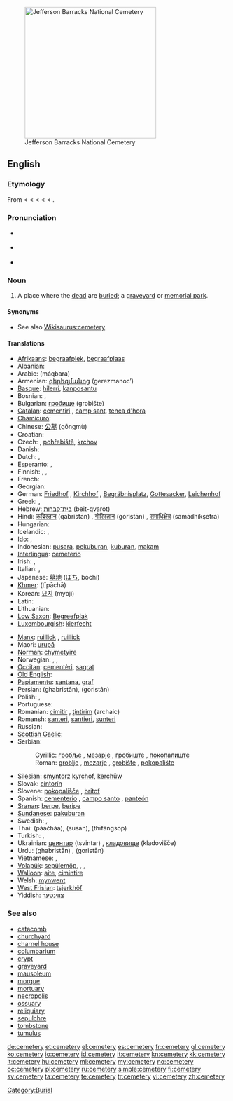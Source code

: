 [[Image:Jefferson Barracks National Cemetery.JPG|thumb|right|300px|Jefferson Barracks National Cemetery]]
==English==

===Etymology===
From {{etyl|enm|en}} {{term|cimiterie|lang=enm}} < {{etyl|fro|en}} {{term|cimitiere|lang=fro}} < {{etyl|ML.}} {{term|cimiterium|cimitērium|lang=la}} < {{etyl|LL.}} {{term|coemeterium|coemētērium|lang=la}} < {{etyl|grc|en}} {{term|κοιμητήριον|sc=polytonic|lang=grc|tr=koimētērion}} < {{term|κοιμάω|sc=polytonic|tr=koimaō||I put to sleep|lang=grc}}.

===Pronunciation===
* {{a|UK}} {{IPA|/ˈsɛ.məˌtɹi/}}
* {{a|US}} {{IPA|/ˈsɛ.məˌtɛ.ɹi/}}
* {{audio|En-us-cemetery.ogg|Audio (US)}}

===Noun===
{{wikipedia}}
{{en-noun|cemeter|ies}}

# A place where the [[dead]] are [[buried]]; a [[graveyard]] or [[memorial park]].

====Synonyms====
* See also [[Wikisaurus:cemetery]]

====Translations====
{{trans-top|a place where the dead are buried; a graveyard or memorial park}}
* [[Afrikaans]]: [[begraafplek]], [[begraafplaas]]
* Albanian: {{t-|sq|varrezë|f|xs=Albanian}}
* Arabic: {{Arab|[[مقبرة]]}} (máqbara) {{f}}
* Armenian: [[գերեզմանոց]] (gerezmanoc’)
* [[Basque]]: [[hilerri]], [[kanposantu]]
* Bosnian: {{t-|bs|groblje|n}}, {{t-|bs|mezarje|n}}
* Bulgarian: [[гробище]] (grobište) {{n}}
* [[Catalan]]: [[cementiri]] {{m}}, [[camp sant]], [[tenca d'hora]]
* [[Chamicuro]]: {{tø|ccc|pantyon}}
* Chinese: [[公墓]] (gōngmù)
* Croatian: {{t+|hr|groblje|n}}
* Czech: {{t+|cs|hřbitov|m}}, [[pohřebiště]], [[krchov]]
* Danish: {{t-|da|kirkegård|c}}
* Dutch: {{t+|nl|kerkhof|n}}, {{t+|nl|begraafplaats|f}}
* Esperanto: {{t-|eo|tombejo|xs=Esperanto}},  {{t-|eo|enterigejo|xs=Esperanto}}
* Finnish: {{t+|fi|hautausmaa}}, {{t+|fi|hautuumaa}}, {{t-|fi|kalmisto}}
* French: {{t+|fr|cimetière|m}}
* Georgian: {{t-|ka|სასაფლაო|tr=sasapʻlao|sc=Geor|xs=Georgian}}
* German: [[Friedhof]] {{m}}, [[Kirchhof]] {{m}}, [[Begräbnisplatz]], [[Gottesacker]], [[Leichenhof]]
* Greek: {{t+|el|κοιμητήριο|n|tr=koimitírio}}, {{t+|el|νεκροταφείο|n|tr=nekrotafeío}}
* Hebrew: [[בית־קברות]] (beit-qvarot) {{m}}
* Hindi: [[क़ब्रिस्तान]] (qabristān) {{m}}, [[गोरिस्तान]] (goristān) {{m}}, [[समाधिक्षेत्र]] (samādhikṣetra) {{m}}
* Hungarian: {{t+|hu|temető}}
* Icelandic: {{t|is|grafreitur}}, {{t|is|kirkjugarði|n}}
* [[Ido]]: {{t+|io|tombeyo|xs=Ido}},  {{t-|io|enterigeyo|xs=Ido}}
* Indonesian: [[pusara]], [[pekuburan]], [[kubur|kuburan]], [[makam]]
* [[Interlingua]]: [[cemeterio]]
* Irish: {{t-|ga|reilig|f|xs=Irish}}, {{t-|ga|cill|f|xs=Irish}}
* Italian: {{t+|it|cimitero|m}}, {{t+|it|camposanto|m}}
* Japanese: [[墓地]] ([[ぼち]], bochi)
* [[Khmer]]: {{Khmr|[[ទីប៉ាឆា]]}} (tīpāchā)
* Korean: [[묘지]] (myoji)
* Latin: {{t-|la|coemeterium|n}}
* Lithuanian: {{t+|lt|kapinės|xs=Lithuanian}}
* [[Low Saxon]]: [[Begreefplak]]
* [[Luxembourgish]]: [[kierfecht]]
{{trans-mid}}
* [[Manx]]: [[ruillick]] {{f}}, [[ruillick]] {{f}}
* Maori: [[urupā]]
* [[Norman]]: [[chymetyire]]
* Norwegian: {{t-|no|kirkegård|m}}, {{t|no|gravlund}}, {{t|no|leggplass}}
* [[Occitan]]: [[cementèri]], [[sagrat]]
* [[Old English]]: {{t-|ang|legerstow|f|alt=leġerstōw|xs=Old English}}
* [[Papiamentu]]: [[santana]], [[graf]]
* Persian: {{fa-Arab|[[قبرستان]]}} (ghabristân), {{fa-Arab|[[گورستان]]}} (goristân)
* Polish: {{t+|pl|cmentarz|m}},
* Portuguese: {{t+|pt|cemitério|m}}
* Romanian: [[cimitir]] {{n}}, [[ţintirim]] {{n}} (archaic)
* Romansh: [[santeri]], [[santieri]], [[sunteri]]
* Russian: {{t+|ru|кладбище|n|tr=kládbišče}}
* [[Scottish Gaelic]]: {{t|gd|cladh|m}}
* Serbian:
*: Cyrillic: [[гробље#Serbian|гробље]] {{n}}, [[мезарје#Serbian|мезарје]] {{n}}, [[гробиштe]] {{n}}, [[пoкoпaлиштe]] {{n}}
*: Roman: [[groblje#Serbian|groblje]] {{n}}, [[mezarje#Serbian|mezarje]] {{n}}, [[grobište]] {{n}}, [[pokopalište]] {{n}}
* [[Silesian]]: [[smyntorz]] [[kyrchof]], [[kerchůw]]
* Slovak: [[cintorín]]
* Slovene: [[pokopališče]] {{n}}, [[britof]] {{m}} {{qualifier|informal}}
* Spanish: [[cementerio]] {{m}}, [[campo santo]] {{m}}, [[panteón]] {{m}} {{qualifier|Andes|Caribbean|Central America|Mexico}}
* [[Sranan]]: [[berpe]], [[beripe]]
* [[Sundanese]]: [[pakuburan]]
* Swedish: {{t-|sv|begravningsplats|c}}, {{t+|sv|kyrkogård|c}}
* Thai: {{Thai|[[ป่าช้า]]}} (pàačháa), {{Thai|[[สุสาน]]}} (susān), {{Thai|[[ที่ฝังศพ]]}} (thīfângsop)
* Turkish: {{t+|tr|mezarlık}}, {{t+|tr|kabristan}}
* Ukrainian: [[цвинтар]] (tsvintar) {{m}}, [[кладовище]] (kladovišče) {{n}}
* Urdu: {{ur-Arab|[[قبرستان]]}} (ghabristān) {{m}}, {{ur-Arab|[[گورستان]]}} (goristān) {{m}}
* Vietnamese: {{t+|vi|nghĩa trang|xs=Vietnamese}}, {{t+|vi|nghĩa địa|xs=Vietnamese}}
* [[Volapük]]: [[sepülemöp]], {{t|vo|sepülamöp}}, {{t|vo|funafeil}}, {{t|vo|deadanöp}}
* [[Walloon]]: [[aite]], [[cimintire]]
* Welsh: [[mynwent]] {{f}}
* [[West Frisian]]: [[tsjerkhôf]] {{n}}
* Yiddish: [[צווינטער]]
{{trans-bottom}}

===See also===
* [[catacomb]]
* [[churchyard]]
* [[charnel house]]
* [[columbarium]]
* [[crypt]]
* [[graveyard]]
* [[mausoleum]]
* [[morgue]]
* [[mortuary]]
* [[necropolis]]
* [[ossuary]]
* [[reliquiary]]
* [[sepulchre]]
* [[tombstone]]
* [[tumulus]]

[[Category:Burial]]

[[de:cemetery]]
[[et:cemetery]]
[[el:cemetery]]
[[es:cemetery]]
[[fr:cemetery]]
[[gl:cemetery]]
[[ko:cemetery]]
[[io:cemetery]]
[[id:cemetery]]
[[it:cemetery]]
[[kn:cemetery]]
[[kk:cemetery]]
[[lt:cemetery]]
[[hu:cemetery]]
[[ml:cemetery]]
[[my:cemetery]]
[[no:cemetery]]
[[oc:cemetery]]
[[pl:cemetery]]
[[ru:cemetery]]
[[simple:cemetery]]
[[fi:cemetery]]
[[sv:cemetery]]
[[ta:cemetery]]
[[te:cemetery]]
[[tr:cemetery]]
[[vi:cemetery]]
[[zh:cemetery]]